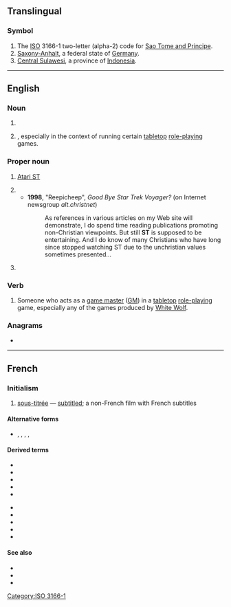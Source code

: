 {{also|Appendix:Variations of "st"}}
==Translingual==

===Symbol===
{{head|mul|symbol}}

# The [[ISO]] 3166-1 two-letter (alpha-2) code for [[Sao Tome and Principe]].
# [[Saxony-Anhalt]], a federal state of [[Germany]].
# [[Central Sulawesi]], a province of [[Indonesia]].

[[Category:ISO 3166-1]]

----

==English==

===Noun===
{{en-noun}}
# {{init of|en|[[short ton]](s)}}
# {{init of|en|[[storyteller]]|nodot=1}}, especially in the context of running certain [[tabletop]] [[role-playing]] games.

===Proper noun===
{{en-proper noun}}

# {{lb|en|computing}} [[w:Atari ST|Atari ST]]
# {{init of|en|[[Star Trek]]}}
#* '''1998''', "Reepicheep", ''Good Bye Star Trek Voyager?'' (on Internet newsgroup ''alt.christnet'')
#*: As references in various articles on my Web site will demonstrate, I do spend time reading publications promoting non-Christian viewpoints. But still '''ST''' is supposed to be entertaining. And I do know of many Christians who have long since stopped watching ST due to the unchristian values sometimes presented...
# {{lb|en|linguistics|Egyptology}} {{init of|en|Standard Theory}}

===Verb===
{{en-verb}}

# Someone who acts as a [[game master]] ([[GM]]) in a [[tabletop]] [[role-playing]] game, especially any of the games produced by [[w:White Wolf|White Wolf]].

===Anagrams===
* {{anagrams|en|a=st|T's|TS|Ts|t's|ts}}

----

==French==

===Initialism===
{{rfc-header|lang=fr|Initialism}}
{{head|fr|initialism}}

# {{lb|fr|initialism|film}} [[sous-titrée]] — [[subtitled]]; a non-French film with French subtitles

====Alternative forms====
* {{l|fr|S.T.}}, {{l|fr|S. T.}}, {{l|fr|st}}, {{l|fr|s.t.}}, {{l|fr|s. t.}}

====Derived terms====
{{der-top}}
* {{l|fr|STA}}
* {{l|fr|STF}}
* {{l|fr|VASTF}}
* {{l|fr|VFSTA}}
* {{l|fr|VOAST}}
{{der-mid}}
* {{l|fr|VOASTF}}
* {{l|fr|VOFSTA}}
* {{l|fr|VOST}}
* {{l|fr|VOSTA}}
* {{l|fr|VOSTF}}
{{der-bottom}}

====See also====
* {{l|fr|VO}}
* {{l|fr|VA}}
* {{l|fr|VF}}